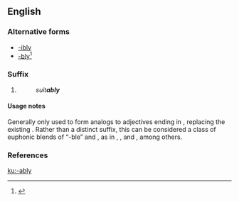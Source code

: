 {{also|ably}}
==English==

===Alternative forms===
* [[-ibly]]
* [[-bly]]<ref>{{R:RHCD|page=4}}</ref>

===Suffix===
{{en-suffix|cat2=adverb-forming suffixes}}

# {{non-gloss definition|Used to form [[adverb]]s corresponding to [[adjective]]s that end in [[-able]].}}
#: ''suit'''ably'''''

====Usage notes====
Generally only used to form analogs to adjectives ending in {{term|-able|lang=en}}, replacing the existing {{term|-able|lang=en}}. Rather than a distinct suffix, this can be considered a class of euphonic blends of “-ble” and {{term|-ly|lang=en}}, as in {{term|feebly|lang=en}}, {{term|nimbly|lang=en}}, and {{term|nobly|lang=en}}, among others.

===References===
<references/>

[[ku:-ably]]
